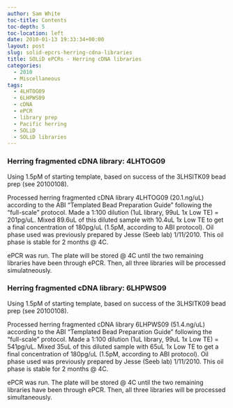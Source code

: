 ```yaml
---
author: Sam White
toc-title: Contents
toc-depth: 5
toc-location: left
date: 2010-01-13 19:33:34+00:00
layout: post
slug: solid-epcrs-herring-cdna-libraries
title: SOLiD ePCRs - Herring cDNA libraries
categories:
  - 2010
  - Miscellaneous
tags:
  - 4LHTOG09
  - 6LHPWS09
  - cDNA
  - ePCR
  - library prep
  - Pacific herring
  - SOLiD
  - SOLiD libraries
---
```


### Herring fragmented cDNA library: 4LHTOG09



Using 1.5pM of starting template, based on success of the 3LHSITK09 bead prep (see 20100108).

Processed herring fragmented cDNA library 4LHTOG09 (20.1.ng/uL) according to the ABI "Templated Bead Preparation Guide" following the "full-scale" protocol. Made a 1:100 dilution (1uL library, 99uL 1x Low TE) = 201pg/uL. Mixed 89.6uL of this diluted sample with 10.4uL 1x Low TE to get a final concentration of 180pg/uL (1.5pM, according to ABI protocol). Oil phase used was previously prepared by Jesse (Seeb lab) 1/11/2010. This oil phase is stable for 2 months @ 4C.

ePCR was run. The plate will be stored @ 4C until the two remaining libraries have been through ePCR. Then, all three libraries will be processed simulatneously.



### 





### 





### 





### Herring fragmented cDNA library: 6LHPWS09



Using 1.5pM of starting template, based on success of the 3LHSITK09 bead prep (see 20100108).

Processed herring fragmented cDNA library 6LHPWS09 (51.4.ng/uL) according to the ABI "Templated Bead Preparation Guide" following the "full-scale" protocol. Made a 1:100 dilution (1uL library, 99uL 1x Low TE) = 541pg/uL. Mixed 35uL of this diluted sample with 65uL 1x Low TE to get a final concentration of 180pg/uL (1.5pM, according to ABI protocol). Oil phase used was previously prepared by Jesse (Seeb lab) 1/11/2010. This oil phase is stable for 2 months @ 4C.

ePCR was run. The plate will be stored @ 4C until the two remaining libraries have been through ePCR. Then, all three libraries will be processed simultaneously.
